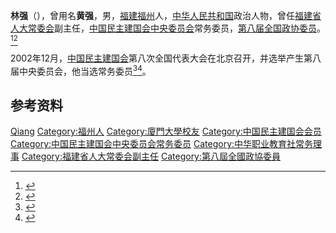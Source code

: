 {{Otheruses|other=名为林强的其他人物|林强}}
{{Otheruses|other=名为黄强的其他人物|黄强}}

'''林强'''（{{bd|1943年|1月}}），曾用名'''黄强'''，男，[[福建|福建]][[福州|福州]]人，[[中华人民共和国|中华人民共和国]]政治人物，曾任[[福建省人大常委会|福建省人大常委会]]副主任，[[中国民主建国会中央委员会|中国民主建国会中央委员会]]常务委员，[[第八届全国政协委员|第八届全国政协委员]]。<ref>{{Cite book|title=历届全国政协委员人名辞典|author=|publisher=中国国际广播出版社|year=1996|isbn=9787507813746|location=北京|pages=286}}</ref><ref>{{Cite web|title=“习书记为保护林则徐遗迹作了很大贡献”|url=http://dzb.studytimes.cn/shtml/xxsb/20191227/44405.shtml|accessdate=2020-08-07|work=学习时报}}</ref>

2002年12月，[[中国民主建国会|中国民主建国会]]第八次全国代表大会在北京召开，并选举产生第八届中央委员会，他当选常务委员<ref>{{Cite book|title=中华人民共和国年鉴 2003 总第23期|last=中华人民共和国年鉴编辑部编辑|publisher=中华人民共和国年鉴社|year=2003.11|pages=277}}</ref><ref>{{Cite book|title=中国改革开放新时期年鉴 2002年|last=[[王振川|王振川]]主编|publisher=[[中国民主法制出版社|中国民主法制出版社]]|year=2014|isbn=978-7-5162-0674-4|location=北京|pages=1090}}</ref>。
== 参考资料 ==
{{reflist}}

{{中国人物小作品}}
{{Navboxes 
| title  = 林强在[[中国民主建国会|中国民主建国会]]的职务
| list1  =
{{中国民主建国会第七届中央委员会}}
{{中国民主建国会第八届中央委员会}}
}}
{{Navboxes 
| title  = 林强在[[中华职业教育社|中华职业教育社]]的职务
| list1  =
{{中华职业教育社第九届理事会}}
}}

{{Authority control}}
{{DEFAULTSORT:Lin林}}
[[Category:林姓|Qiang]]
[[Category:福州人|Category:福州人]]
[[Category:廈門大學校友|Category:廈門大學校友]]
[[Category:中国民主建国会会员|Category:中国民主建国会会员]]
[[Category:中国民主建国会中央委员会常务委员|Category:中国民主建国会中央委员会常务委员]]
[[Category:中华职业教育社常务理事|Category:中华职业教育社常务理事]]
[[Category:福建省人大常委会副主任|Category:福建省人大常委会副主任]]
[[Category:第八屆全國政協委員|Category:第八屆全國政協委員]]